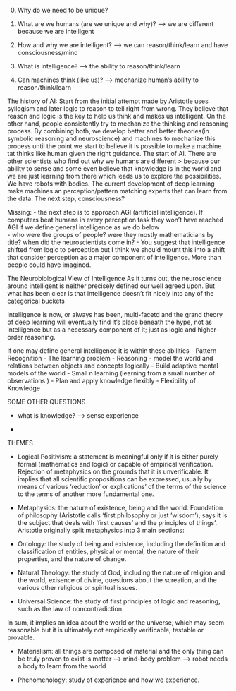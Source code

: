 
0. Why do we need to be unique?

1. What are we humans (are we unique and why)? --> we are different because we are intelligent


2. How and why we are intelligent? --> we can reason/think/learn and have consciousness/mind 


3. What is intelligence? --> the ability to reason/think/learn 


4. Can machines think (like us)? --> mechanize human's ability to reason/think/learn 


The history of AI:
Start from the initial attempt made by Aristotle uses syllogism and later logic to reason to tell right from wrong. They believe that reason and logic is the key to help us think and makes us intelligent. On the other hand, people consistently try to mechanize the thinking and reasoning process. By combining both, we develop better and better theories(in symbolic reasoning and neuroscience) and machines to mechanize this process until the point we start to believe it is possible to make a machine tat thinks like human given the right guidance. The start of AI. There are other scientists who find out why we humans are different > because our ability to sense and some even believe that knowledge is in the world and we are just learning from there which leads us to explore the possibilities. We have robots with bodies. The current development of deep learning make machines an perception/pattern matching experts that can learn from the data. The next step, consciousness?



Missing:
- the next step is to approach AGI (artificial intelligence). If computers beat humans in every perception task they won't have reached AGI if we define general intelligence as we do below  
- who were the groups of people? were they mostly mathematicians by title? when did the neuroscientists come in?
- You suggest that intelligence shifted from logic to perception but I think we should mount this into a shift that consider perception as a major component of intelligence. More than people could have imagined.


The Neurobiological View of Intelligence
As it turns out, the neuroscience around intelligent is neither precisely defined our well agreed upon. But what has been clear is that intelligence doesn't fit nicely into any of the categorical buckets 

Intelligence is now, or always has been, multi-facetd and the grand theory of deep learning will eventually find it's place beneath the hype, not as intelligence but as a necessary component of it; just as logic and higher-order reasoning.


If one may define general intelligence it is within these abilities
- Pattern Recognition - The learning problem
- Reasoning - model the world and relations between objects and concepts logically
- Build adaptive mental models of the world
- Small n learning (learning from a small number of observations )
- Plan and apply knowledge flexibly 
- Flexibility of Knowledge






SOME OTHER QUESTIONS 

-  what is knowledge? --> sense experience

- 


THEMES

- Logical Positivism: a statement is meaningful only if it is either purely formal (mathematics and logic) or capable of empirical verification. Rejection of metaphysics on the grounds that it is unverificable. It implies that all scientific propositions can be expressed, usually by means of various 'reduction' or explications' of the terms of the science to the terms of another more fundamental one. 


- Metaphysics: the nature of existence, being and the world. Foundation of philosophy (Aristotle calls 'first philosophy or just 'wisdom'), says it is the subject that deals with 'first causes' and the principles of things'.
Aristotle originally split metaphysics into 3 main sections: 

+ Ontology: the study of being and existence, including the definition and classification of entities, physical or mental, the nature of their properties, and the nature of change.

+ Natural Theology: the study of God, including the nature of religion and the world, exisence of divine, questions about the screation, and the various other religious or spiritual issues.

+ Universal Science: the study of first principles of logic and reasoning, such as the law of noncontradiction. 

In sum, it implies an idea about the world or the universe, which may seem reasonable but it is ultimately not empirically verificable, testable or provable.


- Materialism: all things are composed of material and the only thing can be truly proven to exist is matter --> mind-body problem --> robot needs a body to learn from the world 


- Phenomenology: study of experience and how we experience. 